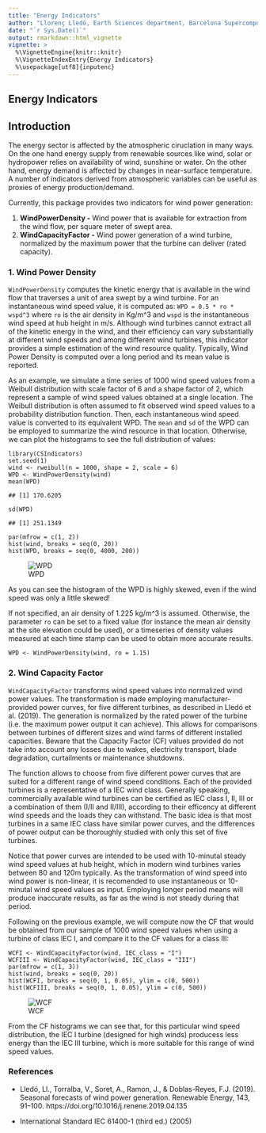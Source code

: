 ```yaml
---
title: "Energy Indicators"
author: "Llorenç Lledó, Earth Sciences department, Barcelona Supercomputing Center (BSC)"
date: "`r Sys.Date()`"
output: rmarkdown::html_vignette
vignette: >
  %\VignetteEngine{knitr::knitr}
  %\VignetteIndexEntry{Energy Indicators}
  %\usepackage[utf8]{inputenc}
---
```


Energy Indicators
-----------------------

## Introduction

The energy sector is affected by the atmospheric ciruclation in many ways. On the one hand energy supply from renewable sources like wind, solar or hydropower relies on availability of wind, sunshine or water. On the other hand, energy demand is affected by changes in near-surface temperature. A number of indicators derived from atmospheric variables can be useful as proxies of energy production/demand.

Currently, this package provides two indicators for wind power generation:

1. **WindPowerDensity -** Wind power that is available for extraction from the wind flow, per square meter of swept area.
2. **WindCapacityFactor -** Wind power generation of a wind turbine, normalized by the maximum power that the turbine can deliver (rated capacity).


### 1. Wind Power Density

`WindPowerDensity` computes the kinetic energy that is available in the wind flow that traverses a unit of area swept by a wind turbine. For an instantaneous wind speed value, it is computed as: `WPD = 0.5 * ro * wspd^3` where `ro` is the air density in Kg/m^3 and `wspd` is the instantaneous wind speed at hub height in m/s. 
Although wind turbines cannot extract all of the kinetic energy in the wind, and their efficiency can vary substantially at different wind speeds and among different wind turbines, this indicator provides a simple estimation of the wind resource quality. Typically, Wind Power Density is computed over a long period and its mean value is reported. 

As an example, we simulate a time series of 1000 wind speed values from a Weibull distribution with scale factor of 6 and a shape factor of 2, which represent a sample of wind speed values obtained at a single location. The Weibull distribution is often assumed to fit observed wind speed values to a probability distribution function. Then, each instantaneous wind speed value is converted to its equivalent WPD.
The `mean` and `sd` of the WPD can be employed to summarize the wind resource in that location. Otherwise, we can plot the histograms to see the full distribution of values:

```
library(CSIndicators)
set.seed(1)
wind <- rweibull(n = 1000, shape = 2, scale = 6)
WPD <- WindPowerDensity(wind)
mean(WPD)
```

```
## [1] 170.6205
```

```
sd(WPD)
```

```
## [1] 251.1349
```

```
par(mfrow = c(1, 2))
hist(wind, breaks = seq(0, 20))
hist(WPD, breaks = seq(0, 4000, 200))
```
![WPD](./Figures/WPD_histogram.png)

As you can see the histogram of the WPD is highly skewed, even if the wind speed was only a little skewed!

If not specified, an air density of 1.225 kg/m^3 is assumed. Otherwise, the parameter `ro` can be set to a fixed value (for instance the mean air density at the site elevation could be used), or a timeseries of density values measured at each time stamp can be used to obtain more accurate results.

```
WPD <- WindPowerDensity(wind, ro = 1.15)
```

### 2. Wind Capacity Factor
`WindCapacityFactor` transforms wind speed values into normalized wind power values. The transformation is made employing manufacturer-provided power curves, for five different turbines, as described in Lledó et al. (2019). 
The generation is normalized by the rated power of the turbine (i.e. the maximum power output it can achieve). This allows for comparisons between turbines of different sizes and wind farms of different installed capacities. Beware that the Capacity Factor (CF) values provided do not take into account any losses due to wakes, electricity transport, blade degradation, curtailments or maintenance shutdowns.

The function allows to choose from five different power curves that are suited for a different range of wind speed conditions. Each of the provided turbines is a representative of a IEC wind class. Generally speaking, commercially available wind turbines can be certified as IEC class I, II, III or a combination of them (I/II and II/III), according to their efficency at different wind speeds and the loads they can withstand. The basic idea is that most turbines in a same IEC class have similar power curves, and the differences of power output can be thoroughly studied with only this set of five turbines.

Notice that power curves are intended to be used with 10-minutal steady wind speed values at hub height, which in modern wind turbines varies between 80 and 120m typically. As the transformation of wind speed into wind power is non-linear, it is recomended to use instantaneous or 10-minutal wind speed values as input. Employing longer period means will produce inaccurate results, as far as the wind is not steady during that period.

Following on the previous example, we will compute now the CF that would be obtained from our sample of 1000 wind speed values when using a turbine of class IEC I, and compare it to the CF values for a class III:

```
WCFI <- WindCapacityFactor(wind, IEC_class = "I")
WCFIII <- WindCapacityFactor(wind, IEC_class = "III")
par(mfrow = c(1, 3))
hist(wind, breaks = seq(0, 20))
hist(WCFI, breaks = seq(0, 1, 0.05), ylim = c(0, 500))
hist(WCFIII, breaks = seq(0, 1, 0.05), ylim = c(0, 500))
```

![WCF](./Figures/WCF_histogram.png)

From the CF histograms we can see that, for this particular wind speed distribution, the IEC I turbine (designed for high winds) producess less energy than the IEC III turbine, which is more suitable for this range of wind speed values.

### References
* Lledó, Ll., Torralba, V., Soret, A., Ramon, J., & Doblas-Reyes, F.J. (2019). Seasonal forecasts of wind power generation. Renewable Energy, 143, 91–100. https://doi.org/10.1016/j.renene.2019.04.135

* International Standard IEC 61400-1 (third ed.) (2005)




